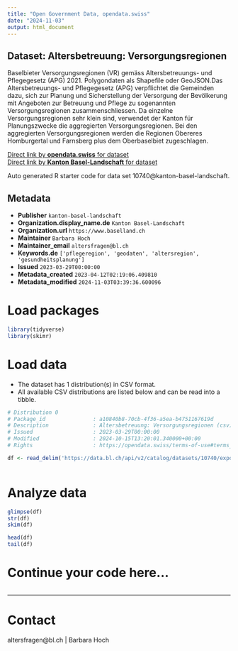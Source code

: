 ```yaml
---
title: "Open Government Data, opendata.swiss"
date: "2024-11-03"
output: html_document
---
```


## Dataset: Altersbetreuung: Versorgungsregionen

Baselbieter Versorgungsregionen (VR) gemäss Altersbetreuungs- und Pflegegesetz (APG) 2021. Polygondaten als Shapefile oder GeoJSON.Das Altersbetreuungs- und Pflegegesetz (APG) verpflichtet die Gemeinden dazu, sich zur Planung und Sicherstellung der Versorgung der Bevölkerung mit Angeboten zur Betreuung und Pflege zu sogenannten Versorgungsregionen zusammenschliessen. Da einzelne Versorgungsregionen sehr klein sind, verwendet der Kanton für Planungszwecke die aggregierten Versorgungsregionen. Bei den aggregierten Versorgungsregionen werden die Regionen Obereres Homburgertal und Farnsberg plus dem Oberbaselbiet zugeschlagen.

[Direct link by **opendata.swiss** for dataset](https://opendata.swiss/de/dataset/versorgungsregionen)<br>
[Direct link by **Kanton Basel-Landschaft** for dataset](https://data.bl.ch/explore/dataset/10740/)

Auto generated R starter code for data set 10740@kanton-basel-landschaft.

## Metadata

- **Publisher** `kanton-basel-landschaft`
- **Organization.display_name.de** `Kanton Basel-Landschaft`
- **Organization.url** `https://www.baselland.ch`
- **Maintainer** `Barbara Hoch`
- **Maintainer_email** `altersfragen@bl.ch`
- **Keywords.de** `['pflegeregion', 'geodaten', 'altersregion', 'gesundheitsplanung']`
- **Issued** `2023-03-29T00:00:00`
- **Metadata_created** `2023-04-12T02:19:06.409810`
- **Metadata_modified** `2024-11-03T03:39:36.600096`


# Load packages

```r

library(tidyverse)
library(skimr)

```

# Load data

-   The dataset has 1 distribution(s) in CSV format.
-   All available CSV distributions are listed below and can be read into a tibble.

```r

# Distribution 0
# Package_id               : a10840b8-70cb-4f36-a5ea-b4751167619d
# Description              : Altersbetreuung: Versorgungsregionen (csv)
# Issued                   : 2023-03-29T00:00:00
# Modified                 : 2024-10-15T13:20:01.340000+00:00
# Rights                   : https://opendata.swiss/terms-of-use#terms_by

df <- read_delim('https://data.bl.ch/api/v2/catalog/datasets/10740/exports/csv?use_labels=true')



```

# Analyze data

```r

glimpse(df)
str(df)
skim(df)

head(df)
tail(df)

```

# Continue your code here...

```r

```

------------------------------------------------------------------------

# Contact

altersfragen@bl.ch | Barbara Hoch
